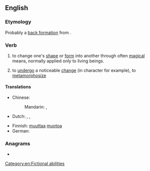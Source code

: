 ==English==

===Etymology===
Probably a [[back formation]] from {{m|en|shapeshifter}}.

===Verb===
{{en-verb|shapeshifts|shapeshifting|shapeshifted|shapeshifted}}

# {{lb|en|fantasy|mythology}} to change one's [[shape]] or [[form]] into another through often [[magical]] means, normally applied only to living beings.
# {{lb|en|figuratively}} to [[undergo]] a noticeable [[change]] (in character for example), to [[metamorphosize]]

====Translations====
{{trans-top|change shape}}
* Chinese:
*: Mandarin: {{t|cmn|变身|tr=biànshēn|sc=Hans}}, {{t|cmn|變身|sc=Hans}}
* Dutch: {{t+|nl|transfigureren}}, {{t+|nl|metamorfoseren}}, {{t|nl|gedaante wisselen}}
{{trans-mid}}
* Finnish: [[muuttaa]] [[muoto]]a
* German: {{t|de|gestaltwandeln}}
{{trans-bottom}}

===Anagrams===
* {{anagrams|en|a=aefhhipsst|phaseshift}}

[[Category:en:Fictional abilities]]